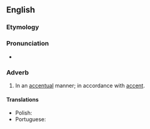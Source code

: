 ==English==

===Etymology===
{{suffix|en|accentual|ly}}

===Pronunciation===
* {{IPA|en|/ˌæk.ˈsɛn.t͡ʃu.əl.i/}}

===Adverb===
{{en-adv|-}}

# In an [[accentual]] manner; in accordance with [[accent]].

====Translations====
{{trans-top|in an accentual manner}}
* Polish: {{t+|pl|akcentuacyjnie}}
* Portuguese: {{t|pt|acentualmente}}
{{trans-mid}}
{{trans-bottom}}